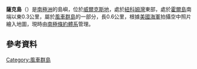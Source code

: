 {{Coord|66|26|S|110|25|E||display=title}}

'''薩克島'''（{{lang-en|Sack Island}}）是[[南極洲|南極洲]]的島嶼，位於[[威爾克斯地|威爾克斯地]]，處於[[紐科姆灣|紐科姆灣]]東部，處於[[霍爾島_(南極洲)|霍爾島]]南端以東0.3公里，屬於[[風車群島|風車群島]]的一部分，長0.6公里，根據[[美國海軍|美國海軍]]拍攝空中照片繪入地圖，現時由[[南極條約體系|南極條約體系]]管理。

==參考資料==
{{usgs-gazetteer}}

{{DEFAULTSORT:Sack Island}}
[[Category:風車群島|Category:風車群島]]


{{WilkesLand-geo-stub}}